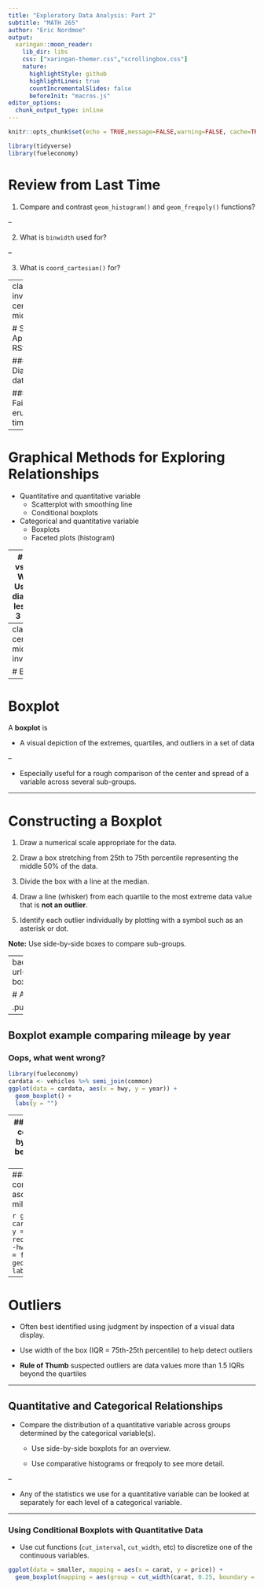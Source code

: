 ```yaml
---
title: "Exploratory Data Analysis: Part 2"
subtitle: "MATH 265"
author: "Eric Nordmoe"
output:
  xaringan::moon_reader:
    lib_dir: libs
    css: ["xaringan-themer.css","scrollingbox.css"]
    nature:
      highlightStyle: github
      highlightLines: true
      countIncrementalSlides: false
      beforeInit: "macros.js"
editor_options: 
  chunk_output_type: inline
---
```


```r
knitr::opts_chunk$set(echo = TRUE,message=FALSE,warning=FALSE, cache=TRUE)
```


```r
library(tidyverse)
library(fueleconomy)
```


# Review from Last Time

1. Compare and contrast `geom_histogram()` and `geom_freqpoly()` functions?

--

2. What is `binwidth` used for?

--

3. What is `coord_cartesian()` for?


---
class: inverse, center, middle

# Shiny Apps on RStudio


### Diamond data

###  Old Faithful eruption times


---



# Graphical Methods for Exploring Relationships

* Quantitative and quantitative variable
  + Scatterplot with smoothing line
  + Conditional boxplots

* Categorical and quantitative variable
  + Boxplots
  + Faceted plots (histogram)
    

---
# Price vs Carat Weight 
Use only diamonds less than 3 carats

```r
smaller <- filter(diamonds, carat <= 3)
ggplot(data = smaller, mapping = aes(x = carat, y = price)) +
  geom_point() + 
  geom_smooth(se = FALSE)
```




---
class: center, middle, inverse

# Boxplot

---

# Boxplot

A **boxplot** is 

  * A visual depiction of the extremes,  quartiles, and outliers in a set of data
  
--

  * Especially useful for a rough comparison of the center and spread of a variable across several sub-groups.

---

# Constructing a Boxplot 

1. Draw a numerical scale appropriate for the data.

2. Draw a box stretching from 25th to 75th percentile representing the middle 50% of the data.

3. Divide the box with a line at the median.

4. Draw a line (whisker) from each quartile to the most extreme data value that is **not an outlier**.

5. Identify each outlier individually by plotting with a symbol such as an asterisk or dot.

**Note:** Use side-by-side boxes to compare sub-groups.

---
background-image: url(https://d33wubrfki0l68.cloudfront.net/153b9af53b33918353fda9b691ded68cd7f62f51/5b616/images/eda-boxplot.png)
background-position: 50% 50%
background-size: contain
class: center, top

# A Picture is Worth 1000 Words 

.pull-right[.footnote[Source: R4DS]]
---

## Boxplot example comparing  mileage by year
### Oops, what went wrong?
```r
library(fueleconomy)
cardata <- vehicles %>% semi_join(common)
ggplot(data = cardata, aes(x = hwy, y = year)) +
  geom_boxplot() + 
  labs(y = "")
```

---
### Boxplot example comparing  mileage by year
#### That's better and add some color

```r
ggplot(data = cardata, aes(x = hwy, y = factor(year), color = factor(year))) +
  geom_boxplot() + 
  labs(x = "")
```

---
### Boxplot example comparing  mileage ascending by median mileage

```r
ggplot(data = cardata, aes(x = hwy, y =  reorder(factor(year), -hwy, median),  color = factor(year))) + 
  geom_boxplot() + 
  labs(x = "")
```

---

# Outliers

* Often best identified using judgment by inspection of a visual data display.

* Use width of the box (IQR = 75th-25th percentile) to help detect outliers

* __Rule of Thumb__ suspected outliers are data values more than 1.5 IQRs beyond the quartiles

---

## Quantitative and Categorical Relationships

* Compare the distribution of a quantitative variable across groups determined by the categorical variable(s).

    + Use side-by-side boxplots for an overview.
   
    + Use comparative histograms or freqpoly to see more detail.
    
--

* Any of the statistics we use for a quantitative variable can be looked at separately for each level of a categorical variable.


---

### Using Conditional Boxplots with Quantitative Data 

* Use cut functions (`cut_interval`, `cut_width`, etc) to discretize one of the continuous variables.

```r
ggplot(data = smaller, mapping = aes(x = carat, y = price)) +
  geom_boxplot(mapping = aes(group = cut_width(carat, 0.25, boundary = 0)))
```


